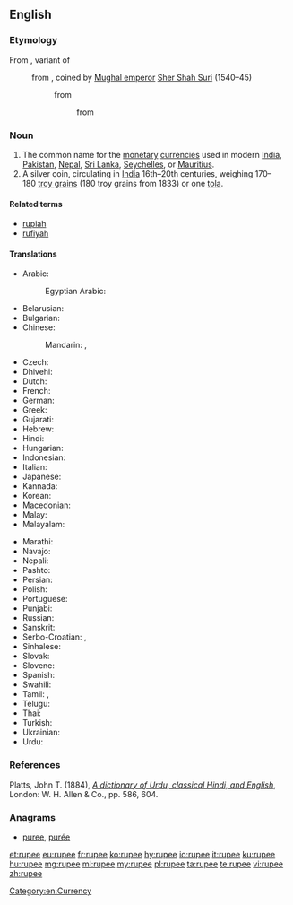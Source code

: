 ==English==
{{wikipedia}}

===Etymology===
From {{etyl|hi|en}} {{term|रुपीया|tr=rupīyā|lang=hi|sc=Deva}}, variant of {{term|रुपया|lang=hi|tr=rupayā|sc=Deva}}
: from {{etyl|ur|en}} {{term|رپيا|lang=ur|sc=ur-Arab|tr=rupayā}}, coined by [[w:Mughal Empire|Mughal emperor]] [[w:Sher Shah Suri|Sher Shah Suri]] (1540–45)
:: from {{etyl|sa|en}} {{term|रूप्यकं|lang=sa|sc=Deva|tr=rūpyakam||[[silver]] [[coin]]}}
::: from {{etyl|sa|en}} {{term|रूप्य|lang=sa|sc=Deva|tr=rūpya||[[wrought]] silver}}

===Noun===
{{en-noun}}

# The common name for the [[monetary]] [[currency|currencies]] used in modern [[India]], [[Pakistan]], [[Nepal]], [[Sri Lanka]], [[Seychelles]], or [[Mauritius]].
# A silver coin, circulating in [[India]] 16th–20th centuries, weighing 170–180&nbsp;[[troy grain]]s (180&nbsp;troy grains from 1833) or one [[tola]].

====Related terms====
* [[rupiah]]
* [[rufiyah]]

====Translations====
{{trans-top|monetary currency}}
* Arabic: {{t|ar|رُوبِيَّة|f|tr=rubiyya}}
*: Egyptian Arabic: {{t|arz|روبيه|f|sc=Arab}}
* Belarusian: {{t|be|рупія|f|tr=rúpija|sc=Cyrl}}
* Bulgarian: {{t|bg|рупия|f|tr=rúpija|sc=Cyrl}}
* Chinese:
*: Mandarin: {{t|cmn|盧比|sc=Hani}},  {{t+|cmn|卢比|tr=lúbǐ|sc=Hani}}
* Czech: {{t|cs|rupie|f}}
* Dhivehi: {{t|dv|ރުފިޔާ|tr=rufiyā|sc=Thaa}}
* Dutch: {{t|nl|roepie|m}}
* French: {{t+|fr|roupie|f}}
* German: {{t+|de|Rupie|f}}
* Greek: {{t+|el|ρουπία|f}}
* Gujarati: {{t|gu|રૂપિયો|tr=rupiyo|sc=Gujr}}
* Hebrew: {{t|he|רופי}}
* Hindi: {{t|hi|रुपया|m|tr=rupyā}}
* Hungarian: {{t+|hu|rúpia}}
* Indonesian: {{t|id|rupee}}
* Italian: {{t+|it|rupia|f}}
* Japanese: {{t|ja|ルピー|tr=rupī}}
* Kannada: {{t|kn|ರೂಪಾಯಿ|tr=rūpāyi|sc=Knda}}
* Korean: {{t|ko|루피|sc=Hang}}
* Macedonian: {{t|mk|рупија|f|tr=rúpija|sc=Cyrl}}
* Malay: {{t|ms|rupee}}
* Malayalam: {{t+|ml|രൂപ|tr=rūpa|sc=Mlym}}
{{trans-mid}}
* Marathi: {{t|mr|रुपया|tr=rupayā|sc=Deva}}
* Navajo: {{t|nv|róópii}}
* Nepali: {{t|ne|रुपैया|tr=rupaiyā|sc=Deva}}
* Pashto: {{t|ps|روپۍ|tr=rupëi|sc=ps-Arab}}
* Persian: {{t|fa|روپیہ}}
* Polish: {{t+|pl|rupia|f}}
* Portuguese: {{t|pt|rupia|f}}
* Punjabi: {{t|pa|ਰੁਪਈਆ|tr=rupiā|sc=Guru}}
* Russian: {{t+|ru|ру́пия|f}}
* Sanskrit: {{t|sa|रूप्यकम्|tr=rupyakam}}
* Serbo-Croatian: {{t|sh|рупија|sc=Cyrl}}, {{t+|sh|rupija|f|sc=Cyrl}}
* Sinhalese: {{t|si|රුපියල|tr=rupiyal|sc=Sinh}}
* Slovak: {{t|sk|rupia|f}}
* Slovene: {{t+|sl|rupija|f}}
* Spanish: {{t+|es|rupia|f}}
* Swahili: {{t+|sw|rupia}}
* Tamil: {{t|ta|உரூபாய்|tr=urūpāy}}, {{t+|ta|ரூபாய்|tr=rūpāy}}
* Telugu: {{t+|te|రూపాయలు|tr=rūpāyi}}
* Thai: {{t|th|รูปี|tr=roo-bpee|sc=Thai}}
* Turkish: {{t+|tr|rupi}}
* Ukrainian: {{t|uk|рупія|f|tr=rúpija}}
* Urdu: {{t|ur|روپیہ|tr=rupyā}}
{{trans-bottom}}

===References===
Platts, John T. (1884), ''[http://dsal.uchicago.edu/cgi-bin/philologic/contextualize.pl?p.4.platts.1549194 A dictionary of Urdu, classical Hindi, and English]'', London: W. H. Allen & Co., pp. 586, 604.

===Anagrams===
* [[puree#English|puree]], [[purée#English|purée]]

[[Category:en:Currency]]

[[et:rupee]]
[[eu:rupee]]
[[fr:rupee]]
[[ko:rupee]]
[[hy:rupee]]
[[io:rupee]]
[[it:rupee]]
[[ku:rupee]]
[[hu:rupee]]
[[mg:rupee]]
[[ml:rupee]]
[[my:rupee]]
[[pl:rupee]]
[[ta:rupee]]
[[te:rupee]]
[[vi:rupee]]
[[zh:rupee]]